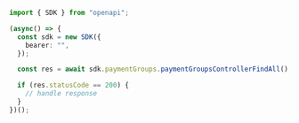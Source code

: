 ```typescript PaymentGroupsControllerFindAll.ts
import { SDK } from "openapi";

(async() => {
  const sdk = new SDK({
    bearer: "",
  });

  const res = await sdk.paymentGroups.paymentGroupsControllerFindAll();

  if (res.statusCode == 200) {
    // handle response
  }
})();
```
